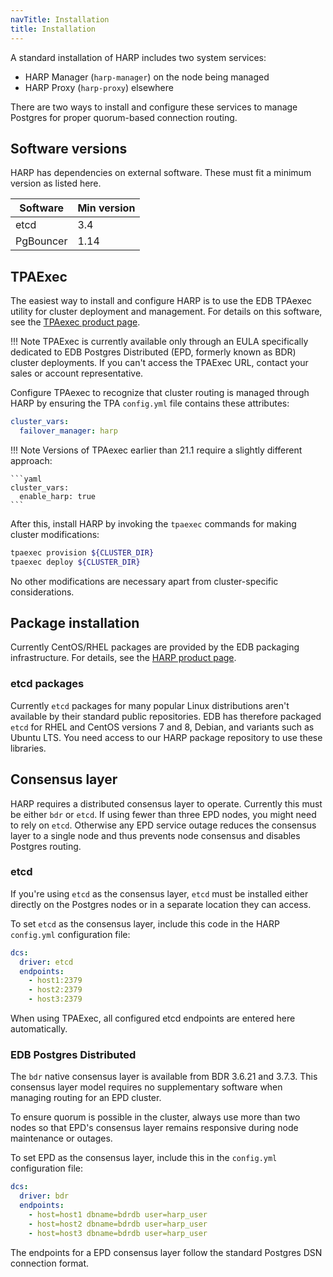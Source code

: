 ```yaml
---
navTitle: Installation
title: Installation
---
```


A standard installation of HARP includes two system services:

* HARP Manager (`harp-manager`) on the node being managed
* HARP Proxy (`harp-proxy`) elsewhere

There are two ways to install and configure these services to manage
Postgres for proper quorum-based connection routing.

## Software versions

HARP has dependencies on external software. These must fit a minimum
version as listed here.

| Software  | Min version |
|-----------|---------|
| etcd      | 3.4     |
| PgBouncer | 1.14    |

## TPAExec

The easiest way to install and configure HARP is to use the EDB TPAexec utility
for cluster deployment and management. For details on this software, see the
[TPAexec product page](https://access.2ndquadrant.com/customer_portal/sw/tpa/).

!!! Note
    TPAExec is currently available only through an EULA specifically dedicated
    to EDB Postgres Distributed (EPD, formerly known as BDR) cluster deployments. If you can't access the TPAExec URL,
    contact your sales or account representative.

Configure TPAexec to recognize that cluster routing is
managed through HARP by ensuring the TPA `config.yml` file contains these
attributes:

```yaml
cluster_vars:
  failover_manager: harp
```

!!! Note
    Versions of TPAexec earlier than 21.1 require a slightly different approach:

    ```yaml
    cluster_vars:
      enable_harp: true
    ```

After this, install HARP by invoking the `tpaexec` commands
for making cluster modifications:

```bash
tpaexec provision ${CLUSTER_DIR}
tpaexec deploy ${CLUSTER_DIR}
```

No other modifications are necessary apart from cluster-specific
considerations.


## Package installation

Currently CentOS/RHEL packages are provided by the EDB packaging
infrastructure. For details, see the [HARP product
page](https://access.2ndquadrant.com/customer_portal/sw/harp/).

### etcd packages

Currently `etcd` packages for many popular Linux distributions aren't 
available by their standard public repositories. EDB has therefore packaged 
`etcd` for RHEL and CentOS versions 7 and 8, Debian, and variants such as 
Ubuntu LTS. You need access to our HARP package repository to use
these libraries.

## Consensus layer

HARP requires a distributed consensus layer to operate. Currently this must be
either `bdr` or `etcd`. If using fewer than three EPD nodes, you might need to rely on `etcd`. Otherwise any EPD service outage reduces the
consensus layer to a single node and thus prevents node consensus and disables
Postgres routing.

### etcd

If you're using `etcd` as the consensus layer, `etcd` must be installed either
directly on the Postgres nodes or in a separate location they can access.

To set `etcd` as the consensus layer, include this code in the HARP `config.yml`
configuration file:

```yaml
dcs:
  driver: etcd
  endpoints:
    - host1:2379
    - host2:2379
    - host3:2379
```

When using TPAExec, all configured etcd endpoints are entered here 
automatically.

### EDB Postgres Distributed

The `bdr` native consensus layer is available from BDR 3.6.21 and 3.7.3. This 
consensus layer model requires no supplementary software when managing routing 
for an EPD cluster.

To ensure quorum is possible in the cluster, always
use more than two nodes so that EPD's consensus layer remains responsive during node
maintenance or outages.

To set EPD as the consensus layer, include this in the `config.yml` 
configuration file:

```yaml
dcs:
  driver: bdr
  endpoints:
    - host=host1 dbname=bdrdb user=harp_user
    - host=host2 dbname=bdrdb user=harp_user
    - host=host3 dbname=bdrdb user=harp_user
```

The endpoints for a EPD consensus layer follow the
standard Postgres DSN connection format.
